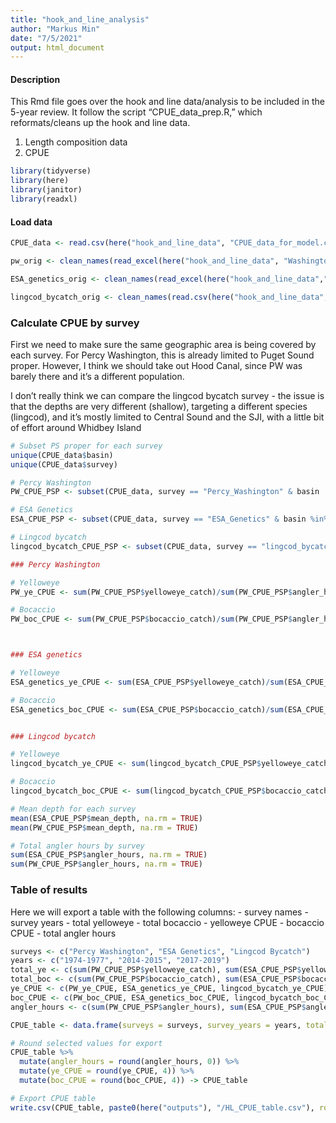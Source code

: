 ```yaml
---
title: "hook_and_line_analysis"
author: "Markus Min"
date: "7/5/2021"
output: html_document
---
```


#### Description
This Rmd file goes over the hook and line data/analysis to be included in the 5-year review. It follow the script "CPUE_data_prep.R," which reformats/cleans up the hook and line data.

1. Length composition data
2. CPUE


```r
library(tidyverse)
library(here)
library(janitor)
library(readxl)
```


#### Load data
```r
CPUE_data <- read.csv(here("hook_and_line_data", "CPUE_data_for_model.csv"), row.names = 1)

pw_orig <- clean_names(read_excel(here("hook_and_line_data", "Washington_et_al_74-77_Puget_Sound_data.xlsx")))

ESA_genetics_orig <- clean_names(read_excel(here("hook_and_line_data","2014_2015_genetics_survey.xlsx"), sheet = "data"))

lingcod_bycatch_orig <- clean_names(read.csv(here("hook_and_line_data","2017_2019_bycatch_survey_catch.csv")))
```

### Calculate CPUE by survey

First we need to make sure the same geographic area is being covered by each survey. For Percy Washington, this is already limited to Puget Sound proper. However, I think we should take out Hood Canal, since PW was barely there and it's a different population.

I don't really think we can compare the lingcod bycatch survey - the issue is that the depths are very different (shallow), targeting a different species (lingcod), and it's mostly limited to Central Sound and the SJI, with a little bit of effort around Whidbey Island
```r
# Subset PS proper for each survey
unique(CPUE_data$basin)
unique(CPUE_data$survey)

# Percy Washington
PW_CPUE_PSP <- subset(CPUE_data, survey == "Percy_Washington" & basin != "Hood Canal")

# ESA Genetics
ESA_CPUE_PSP <- subset(CPUE_data, survey == "ESA_Genetics" & basin %in% c("Central Sound", "Whidbey Island",  "South Sound"))

# Lingcod bycatch
lingcod_bycatch_CPUE_PSP <- subset(CPUE_data, survey == "lingcod_bycatch"  & basin %in% c("Central Sound", "Whidbey Island",  "South Sound"))

```

```r
### Percy Washington

# Yelloweye
PW_ye_CPUE <- sum(PW_CPUE_PSP$yelloweye_catch)/sum(PW_CPUE_PSP$angler_hours)

# Bocaccio
PW_boc_CPUE <- sum(PW_CPUE_PSP$bocaccio_catch)/sum(PW_CPUE_PSP$angler_hours)



### ESA genetics

# Yelloweye
ESA_genetics_ye_CPUE <- sum(ESA_CPUE_PSP$yelloweye_catch)/sum(ESA_CPUE_PSP$angler_hours)

# Bocaccio
ESA_genetics_boc_CPUE <- sum(ESA_CPUE_PSP$bocaccio_catch)/sum(ESA_CPUE_PSP$angler_hours)


### Lingcod bycatch

# Yelloweye
lingcod_bycatch_ye_CPUE <- sum(lingcod_bycatch_CPUE_PSP$yelloweye_catch)/sum(lingcod_bycatch_CPUE_PSP$angler_hours)

# Bocaccio
lingcod_bycatch_boc_CPUE <- sum(lingcod_bycatch_CPUE_PSP$bocaccio_catch)/sum(lingcod_bycatch_CPUE_PSP$angler_hours)

# Mean depth for each survey
mean(ESA_CPUE_PSP$mean_depth, na.rm = TRUE)
mean(PW_CPUE_PSP$mean_depth, na.rm = TRUE)

# Total angler hours by survey
sum(ESA_CPUE_PSP$angler_hours, na.rm = TRUE)
sum(PW_CPUE_PSP$angler_hours, na.rm = TRUE)
```

### Table of results
Here we will export a table with the following columns:
- survey names
- survey years
- total yelloweye
- total bocaccio
- yelloweye CPUE
- bocaccio CPUE
- total angler hours

```r
surveys <- c("Percy Washington", "ESA Genetics", "Lingcod Bycatch")
years <- c("1974-1977", "2014-2015", "2017-2019")
total_ye <- c(sum(PW_CPUE_PSP$yelloweye_catch), sum(ESA_CPUE_PSP$yelloweye_catch), sum(lingcod_bycatch_CPUE_PSP$yelloweye_catch))
total_boc <- c(sum(PW_CPUE_PSP$bocaccio_catch), sum(ESA_CPUE_PSP$bocaccio_catch), sum(lingcod_bycatch_CPUE_PSP$bocaccio_catch))
ye_CPUE <- c(PW_ye_CPUE, ESA_genetics_ye_CPUE, lingcod_bycatch_ye_CPUE)
boc_CPUE <- c(PW_boc_CPUE, ESA_genetics_boc_CPUE, lingcod_bycatch_boc_CPUE)
angler_hours <- c(sum(PW_CPUE_PSP$angler_hours), sum(ESA_CPUE_PSP$angler_hours), sum(lingcod_bycatch_CPUE_PSP$angler_hours))

CPUE_table <- data.frame(surveys = surveys, survey_years = years, total_ye = total_ye, total_boc = total_boc, angler_hours = angler_hours, ye_CPUE = ye_CPUE, boc_CPUE = boc_CPUE)

# Round selected values for export
CPUE_table %>% 
  mutate(angler_hours = round(angler_hours, 0)) %>% 
  mutate(ye_CPUE = round(ye_CPUE, 4)) %>% 
  mutate(boc_CPUE = round(boc_CPUE, 4)) -> CPUE_table

# Export CPUE table
write.csv(CPUE_table, paste0(here("outputs"), "/HL_CPUE_table.csv"), row.names = FALSE)
```





